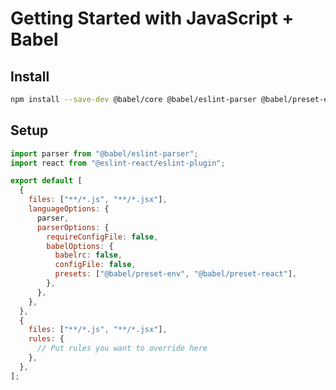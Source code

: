 # Getting Started with JavaScript + Babel

## Install

```sh copy filename="Terminal"
npm install --save-dev @babel/core @babel/eslint-parser @babel/preset-env @babel/preset-react @eslint-react/eslint-plugin
```

## Setup

```js filename="eslint.config.js"
import parser from "@babel/eslint-parser";
import react from "@eslint-react/eslint-plugin";

export default [
  {
    files: ["**/*.js", "**/*.jsx"],
    languageOptions: {
      parser,
      parserOptions: {
        requireConfigFile: false,
        babelOptions: {
          babelrc: false,
          configFile: false,
          presets: ["@babel/preset-env", "@babel/preset-react"],
        },
      },
    },
  },
  {
    files: ["**/*.js", "**/*.jsx"],
    rules: {
      // Put rules you want to override here
    },
  },
];
```

